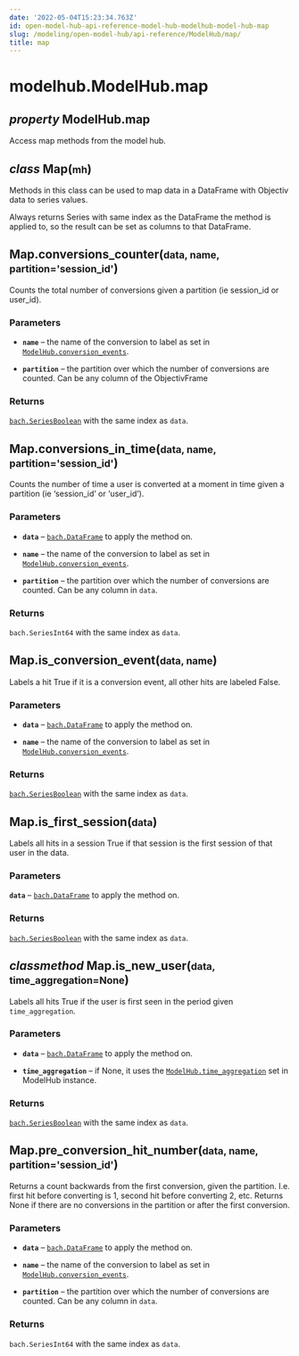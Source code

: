 ```yaml
---
date: '2022-05-04T15:23:34.763Z'
id: open-model-hub-api-reference-model-hub-modelhub-model-hub-map
slug: /modeling/open-model-hub/api-reference/ModelHub/map/
title: map
---
```


# modelhub.ModelHub.map

<div className="property">

<h2 className="signature-property"><span className="type-annotation"><em>property</em></span> <span className="additional-name">ModelHub.</span><span className="name">map</span></h2>


<div className="content">

Access map methods from the model hub.

<div className="class">

<h2 className="signature-class"><span className="type-annotation"><em>class</em></span> <span className="name">Map(</span><small className="parameter-list"><span className="parameter" id="mh">mh</span></small>)</h2>


<div className="content">

Methods in this class can be used to map data in a DataFrame with Objectiv data to series values.

Always returns Series with same index as the DataFrame the method is applied to, so the result can be set
as columns to that DataFrame.

<div className="method">

<h2 className="signature-method"><span className="additional-name">Map.</span><span className="name">conversions_counter(</span><small className="parameter-list"><span className="parameter" id="data">data</span>, <span className="parameter" id="name">name</span>, <span className="parameter" id="partition">partition='session_id'</span></small>)</h2>


<div className="content">

Counts the total number of conversions given a partition (ie session_id
or user_id).


### Parameters

* **`name`** – the name of the conversion to label as set in
[`ModelHub.conversion_events`](/docs/modeling/open-model-hub/api-reference/ModelHub/modelhub.ModelHub.conversion-events).


* **`partition`** – the partition over which the number of conversions are counted. Can be any column
of the ObjectivFrame





### Returns

[`bach.SeriesBoolean`](/docs/modeling/bach/api-reference/Series/Boolean) with the same index as `data`.



</div>


</div>

<div className="method">

<h2 className="signature-method"><span className="additional-name">Map.</span><span className="name">conversions_in_time(</span><small className="parameter-list"><span className="parameter" id="data">data</span>, <span className="parameter" id="name">name</span>, <span className="parameter" id="partition">partition='session_id'</span></small>)</h2>


<div className="content">

Counts the number of time a user is converted at a moment in time given a partition (ie ‘session_id’
or ‘user_id’).


### Parameters

* **`data`** – [`bach.DataFrame`](/docs/modeling/bach/api-reference/DataFrame) to apply the method on.


* **`name`** – the name of the conversion to label as set in
[`ModelHub.conversion_events`](/docs/modeling/open-model-hub/api-reference/ModelHub/modelhub.ModelHub.conversion-events).


* **`partition`** – the partition over which the number of conversions are counted. Can be any column
in `data`.





### Returns

`bach.SeriesInt64` with the same index as `data`.



</div>


</div>

<div className="method">

<h2 className="signature-method"><span className="additional-name">Map.</span><span className="name">is_conversion_event(</span><small className="parameter-list"><span className="parameter" id="data">data</span>, <span className="parameter" id="name">name</span></small>)</h2>


<div className="content">

Labels a hit True if it is a conversion event, all other hits are labeled False.


### Parameters

* **`data`** – [`bach.DataFrame`](/docs/modeling/bach/api-reference/DataFrame) to apply the method on.


* **`name`** – the name of the conversion to label as set in
[`ModelHub.conversion_events`](/docs/modeling/open-model-hub/api-reference/ModelHub/modelhub.ModelHub.conversion-events).





### Returns

[`bach.SeriesBoolean`](/docs/modeling/bach/api-reference/Series/Boolean) with the same index as `data`.



</div>


</div>

<div className="method">

<h2 className="signature-method"><span className="additional-name">Map.</span><span className="name">is_first_session(</span><small className="parameter-list"><span className="parameter" id="data">data</span></small>)</h2>


<div className="content">

Labels all hits in a session True if that session is the first session of that user in the data.


### Parameters

**`data`** – [`bach.DataFrame`](/docs/modeling/bach/api-reference/DataFrame) to apply the method on.



### Returns

[`bach.SeriesBoolean`](/docs/modeling/bach/api-reference/Series/Boolean) with the same index as `data`.



</div>


</div>

<div className="method">

<h2 className="signature-method"><span className="type-annotation"><em>classmethod</em></span> <span className="additional-name">Map.</span><span className="name">is_new_user(</span><small className="parameter-list"><span className="parameter" id="data">data</span>, <span className="parameter" id="time_aggregation">time_aggregation=None</span></small>)</h2>


<div className="content">

Labels all hits True if the user is first seen in the period given `time_aggregation`.


### Parameters

* **`data`** – [`bach.DataFrame`](/docs/modeling/bach/api-reference/DataFrame) to apply the method on.


* **`time_aggregation`** – if None, it uses the [`ModelHub.time_aggregation`](/docs/modeling/open-model-hub/api-reference/ModelHub/modelhub.ModelHub.time-aggregation) set in ModelHub
instance.





### Returns

[`bach.SeriesBoolean`](/docs/modeling/bach/api-reference/Series/Boolean) with the same index as `data`.



</div>


</div>

<div className="method">

<h2 className="signature-method"><span className="additional-name">Map.</span><span className="name">pre_conversion_hit_number(</span><small className="parameter-list"><span className="parameter" id="data">data</span>, <span className="parameter" id="name">name</span>, <span className="parameter" id="partition">partition='session_id'</span></small>)</h2>


<div className="content">

Returns a count backwards from the first conversion, given the partition. I.e. first hit before
converting is 1, second hit before converting 2, etc. Returns None if there are no conversions
in the partition or after the first conversion.


### Parameters

* **`data`** – [`bach.DataFrame`](/docs/modeling/bach/api-reference/DataFrame) to apply the method on.


* **`name`** – the name of the conversion to label as set in
[`ModelHub.conversion_events`](/docs/modeling/open-model-hub/api-reference/ModelHub/modelhub.ModelHub.conversion-events).


* **`partition`** – the partition over which the number of conversions are counted. Can be any column
in `data`.





### Returns

`bach.SeriesInt64` with the same index as `data`.



</div>


</div>


</div>


</div>


</div>


</div>

